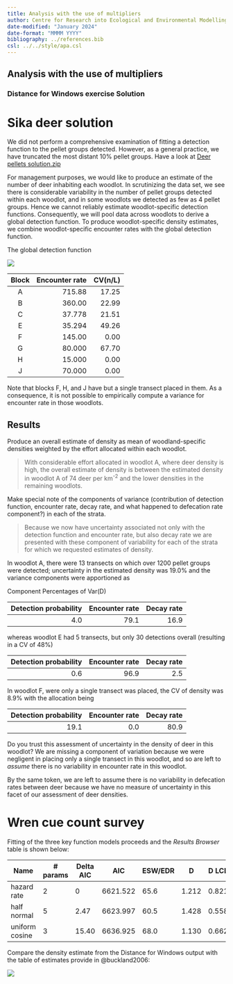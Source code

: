 ```yaml
---
title: Analysis with the use of multipliers
author: Centre for Research into Ecological and Environmental Modelling <br> **University of St Andrews**
date-modified: "January 2024"
date-format: "MMMM YYYY"
bibliography: ../references.bib
csl: ../../style/apa.csl
---
```


:::{.callout-warning collapse=false appearance='default' icon=true}
# Analysis with the use of multipliers
### Distance for Windows exercise Solution
:::

# Sika deer solution

We did not perform a comprehensive examination of fitting a detection function to the pellet groups detected. However, as a general practice, we have truncated the most distant 10% pellet groups. Have a look at [Deer pellets solution.zip](Deer pellets solution.zip)

For management purposes, we would like to produce an estimate of the number of deer inhabiting each woodlot. In scrutinizing the data set, we see there is considerable variability in the number of pellet groups detected within each woodlot, and in some woodlots we detected as few as 4 pellet groups. Hence we cannot reliably estimate woodlot-specific detection functions. Consequently, we will pool data across woodlots to derive a global detection function. To produce woodlot-specific density estimates, we combine woodlot-specific encounter rates with the global detection function.

The global detection function

<img src="detfn.png">

| Block | Encounter rate | CV(n/L) |
|:-----:| --------------:| ------:|
| A | 715.88 | 17.25 |
| B | 360.00 | 22.99 |
| C | 37.778 | 21.51 |
| E | 35.294 | 49.26 |
| F | 145.00 |  0.00 |
| G | 80.000 | 67.70 |
| H | 15.000 |  0.00 |
| J | 70.000 |  0.00 |

Note that blocks F, H, and J have but a single transect placed in them. As a consequence, it is not possible to empirically compute a variance for encounter rate in those woodlots.

## Results

Produce an overall estimate of density as mean of woodland-specific densities weighted by the effort allocated within each woodlot.

> With considerable effort allocated in woodlot A, where deer density is high, the overall estimate of density is between the estimated density in woodlot A of 74 deer per km<sup>-2</sup> and the lower densities in the remaining woodlots.

Make special note of the components of variance (contribution of detection function, encounter rate, decay rate, and what happened to defecation rate component?) in each of the strata.

> Because we now have uncertainty associated not only with the detection function and encounter rate, but also decay rate we are presented with these component of variability for each of the strata for which we requested estimates of density.

In woodlot A, there were 13 transects on which over 1200 pellet groups were detected; uncertainty in the estimated density was 19.0% and the variance components were apportioned as

Component Percentages of Var(D)

| Detection probability | Encounter rate | Decay rate |
| ---------------------:| --------------:| ----------:|
|  4.0                  |   79.1         |       16.9 |

whereas woodlot E had 5 transects, but only 30 detections overall (resulting in a CV of 48%)

| Detection probability | Encounter rate | Decay rate |
| ---------------------:| --------------:| ----------:|
|  0.6                  |   96.9         |       2.5  |

In woodlot F, were only a single transect was placed, the CV of density was 8.9% with the allocation being

| Detection probability | Encounter rate | Decay rate |
| ---------------------:| --------------:| ----------:|
|  19.1                  |   0.0         |       80.9 |

Do you trust this assessment of uncertainty in the density of deer in this woodlot? We are missing a component of variation because we were negligent in placing only a single transect in this woodlot, and so are left to *assume* there is no variability in encounter rate in this woodlot.

By the same token, we are left to assume there is no variability in defecation rates between deer because we have no measure of uncertainty in this facet of our assessment of deer densities.

# Wren cue count survey

Fitting of the three key function models proceeds and the *Results Browser* table is shown below:

| Name           	| # params 	| Delta AIC 	| AIC      	| ESW/EDR  	| D        	| D LCL     	| D UCL    	| D CV      	|
|----------------	|----------	|-----------	|----------	|----------	|----------	|-----------	|----------	|-----------	|
| hazard rate    	| 2        	| 0         	| 6621.522 	| 65.6 	| 1.212 	| 0.821 	| 1.789 	| 0.200 	|
| half normal    	| 5        	| 2.47  	| 6623.997 	| 60.5 	| 1.428 	| 0.558 	| 3.651 	| 0.507 	|
| uniform cosine 	| 3        	| 15.40  	| 6636.925 	| 68.0 	| 1.130 	| 0.662 	| 1.928 	| 0.278 	|

Compare the density estimate from the Distance for Windows output with the table of estimates provide in @buckland2006:

<img src="manuscript-estimates.png">

